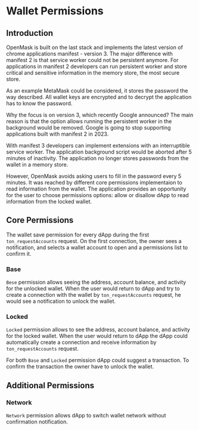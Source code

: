 
# Wallet Permissions

## Introduction

OpenMask is built on the last stack and implements the latest version of chrome applications manifest - version 3.
The major difference with manifest 2 is that service worker could not be persistent anymore.
For applications in manifest 2 developers can run persistent worker and store critical and sensitive information in the memory store, the most secure store.

As an example MetaMask could be considered, it stores the password the way described. All wallet keys are encrypted and to decrypt the application has to know the password.

Why the focus is on version 3, which recently Google announced?
The main reason is that the option allows running the persistent worker in the background would be removed.
Google is going to stop supporting applications built with manifest 2 in 2023.

With manifest 3 developers can implement extensions with an interruptible service worker.
The application background script would be aborted after 5 minutes of inactivity.
The application no longer stores passwords from the wallet in a memory store.

However, OpenMask avoids asking users to fill in the password every 5 minutes.
It was reached by different core permissions implementaion to read information from the wallet.
The application provides an opportunity for the user to choose permissions options: allow or disallow dApp to read information from the locked wallet.

<Example3 />

## Core Permissions

The wallet save permission for every dApp during the first `ton_requestAccounts` request.
On the first connection, the owner sees a notification, and selects a wallet account to open and a permissions list to confirm it.

### Base

`Bese` permission allows seeing the address, account balance, and activity for the unlocked wallet.
When the user would return to dApp and try to create a connection with the wallet by `ton_requestAccounts` request, he would see a notification to unlock the wallet.

### Locked

<Example4 />

`Locked` permission allows to see the address, account balance, and activity for the locked wallet.
When the user would return to dApp the dApp could automatically create a connection and receive information by `ton_requestAccounts` request.

For both `Base` and `Locked` permission dApp could suggest a transaction. To confirm the transaction the owner have to unlock the wallet.

## Additional Permissions

### Network

`Network` permission allows dApp to switch wallet network without confirmation notification.
